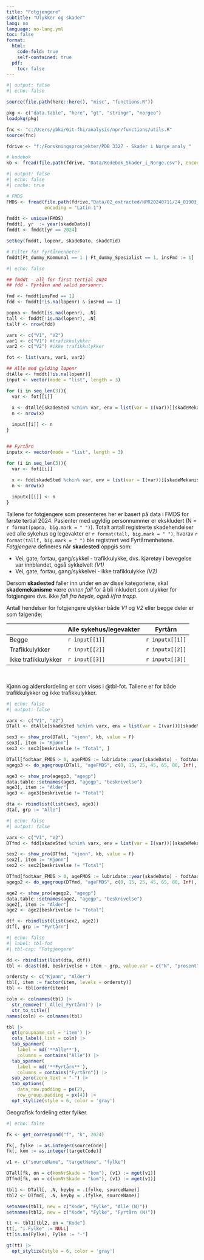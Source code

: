 ```yaml
---
title: "Fotgjengere"
subtitle: "Ulykker og skader"
lang: no
language: no-lang.yml
toc: false
format:
  html:
    code-fold: true
    self-contained: true
  pdf:
    toc: false
---
```



```r
#| output: false
#| echo: false

source(file.path(here::here(), "misc", "functions.R"))

pkg <- c("data.table", "here", "gt", "stringr", "norgeo")
loadpkg(pkg)

fnc <- "c:/Users/ybka/Git-fhi/analysis/npr/functions/utils.R"
source(fnc)

fdrive <- "f:/Forskningsprosjekter/PDB 3327 - Skader i Norge analy_"

# kodebok
kb <- fread(file.path(fdrive, "Data/Kodebok_Skader_i_Norge.csv"), encoding = "Latin-1")

```

```r
#| output: false
#| echo: false
#| cache: true

# FMDS
FMDS <- fread(file.path(fdrive,"Data/02_extracted/NPR20240711/24_01903_fmds_til_utlevering.csv"),
              encoding = "Latin-1")

fmddt <- unique(FMDS)
fmddt[, yr  := year(skadeDato)]
fmddt <- fmddt[yr == 2024]

setkey(fmddt, lopenr, skadeDato, skadeTid)

# Filter for fyrtårnenheter
fmddt[Ft_dummy_Kommunal == 1 | Ft_dummy_Spesialist == 1, insFmd := 1]
```

```r
#| echo: false

## fmddt - all for first tertial 2024
## fdd - Fyrtårn and valid personnr.

fmd <- fmddt[insFmd == 1]
fdd <- fmddt[!is.na(lopenr) & insFmd == 1]

popna <- fmddt[is.na(lopenr), .N]
tall <- fmddt[!is.na(lopenr), .N]
tallf <- nrow(fdd)

vars <- c("V1", "V2")
var1 <- c("V1") #trafikkulykker
var2 <- c("V2") #ikke trafikkulykker

fot <- list(vars, var1, var2)

## Alle med gylding løpenr
dtAlle <- fmddt[!is.na(lopenr)]
input <- vector(mode = "list", length = 3)

for (i in seq_len(3)){
  var <- fot[[i]]
  
  x <- dtAlle[skadeSted %chin% var, env = list(var = I(var))][skadeMekanisme == "F2"]
  n <- nrow(x)

  input[[i]] <- n
}


## Fyrtårn
inputx <- vector(mode = "list", length = 3)

for (i in seq_len(3)){
  var <- fot[[i]]
  
  x <- fdd[skadeSted %chin% var, env = list(var = I(var))][skadeMekanisme == "F2"]
  n <- nrow(x)

  inputx[[i]] <- n
}


```

Tallene for fotgjengere som presenteres her er basert på data i FMDS for første
tertial 2024. Pasienter med ugyldig personnummer er ekskludert
(N = `r format(popna, big.mark = " ")`). Totalt antall registrerte skadehendelser ved alle sykehus og legevakter er `r format(tall, big.mark = " ")`, hvorav `r format(tallf, big.mark = " ")` ble registrert ved Fyrtårnenhetene. *Fotgjengere* defineres når **skadested**
oppgis som:

- Vei, gate, fortau, gang/sykkel - trafikkulykke, dvs. kjøretøy i bevegelse var
  innblandet, også sykkelvelt *(V1)*
- Vei, gate, fortau, gang/sykkelvei - ikke trafikkulykke *(V2)*

Dersom **skadested** faller inn under en av disse kategoriene, skal
**skademekanisme** være *annen fall* for å bli inkludert som ulykker for
fotgjengere dvs. ikke *fall fra høyde, også i/fra trapp*.


Antall hendelser for fotgjengere ulykker både *V1* og *V2* eller begge deler er som følgende:

|                     | Alle sykehus/legevakter | Fyrtårn         |
|---------------------|-------------------------|-----------------|
| Begge                | `r input[[1]]`          | `r inputx[[1]]` |
| Trafikkulykker      | `r input[[2]]`          | `r inputx[[2]]` |
| Ikke trafikkulykker | `r input[[3]]`          | `r inputx[[3]]` |


<br>

Kjønn og aldersfordeling er som vises i @tbl-fot. Tallene er for både trafikkulykker og ikke trafikkulykker.

```r
#| echo: false
#| output: false

varx <- c("V1", "V2")
DTall <- dtAlle[skadeSted %chin% varx, env = list(var = I(var))][skadeMekanisme == "F2"]

sex3 <- show_pro(DTall, "kjonn", kb, value = F)
sex3[, item := "Kjønn"]
sex3 <- sex3[beskrivelse != "Total", ]

DTall[fodtAar_FMDS > 0, ageFMDS := lubridate::year(skadeDato) - fodtAar]
agegp3 <- do_agegroup(DTall, "ageFMDS", c(0, 15, 25, 45, 65, 80, Inf), "agegp")

age3 <- show_pro(agegp3, "agegp")
data.table::setnames(age3, "agegp", "beskrivelse")
age3[, item := "Alder"]
age3 <- age3[beskrivelse != "Total"]

dta <- rbindlist(list(sex3, age3))
dta[, grp := "Alle"]

```

```r
#| echo: false
#| output: false

varx <- c("V1", "V2")
DTfmd <- fdd[skadeSted %chin% varx, env = list(var = I(var))][skadeMekanisme == "F2"]

sex2 <- show_pro(DTfmd, "kjonn", kb, value = F)
sex2[, item := "Kjønn"]
sex2 <- sex2[beskrivelse != "Total"]

DTfmd[fodtAar_FMDS > 0, ageFMDS := lubridate::year(skadeDato) - fodtAar]
agegp2 <- do_agegroup(DTfmd, "ageFMDS", c(0, 15, 25, 45, 65, 80, Inf), "agegp")

age2 <- show_pro(agegp2, "agegp")
data.table::setnames(age2, "agegp", "beskrivelse")
age2[, item := "Alder"]
age2 <- age2[beskrivelse != "Total"]

dtf <- rbindlist(list(sex2, age2))
dtf[, grp := "Fyrtårn"]
```

```r
#| echo: false
#| label: tbl-fot
#| tbl-cap: "Fotgjengere"

dd <- rbindlist(list(dta, dtf))
tbl <- dcast(dd, beskrivelse + item ~ grp, value.var = c("N", "prosent"))

ordersty <- c("Kjønn", "Alder")
tbl[, item := factor(item, levels = ordersty)]
tbl <- tbl[order(item)]

coln <- colnames(tbl) |>
  str_remove('(_Alle|_Fyrtårn)') |>
  str_to_title()
names(coln) <- colnames(tbl)

tbl |>
  gt(groupname_col = 'item') |>
  cols_label(.list = coln) |>
  tab_spanner(
    label = md('**Alle**'),
    columns = contains("Alle")) |>
  tab_spanner(
    label = md('**Fyrtårn**'),
    columns = contains("Fyrtårn")) |>
  sub_zero(zero_text = "-") |>
  tab_options(
    data_row.padding = px(2),
    row_group.padding = px(4)) |>
  opt_stylize(style = 6, color = 'gray')

```

Geografisk fordeling etter fylker.

```r
#| echo: false

fk <- get_correspond("f", "k", 2024)

fk[, fylke := as.integer(sourceCode)]
fk[, kom := as.integer(targetCode)]

v1 <- c("sourceName", "targetName", "fylke")

DTall[fk, on = c(komNrSkade = "kom"), (v1) := mget(v1)]
DTfmd[fk, on = c(komNrSkade = "kom"), (v1) := mget(v1)]

tbl1 <- DTall[, .N, keyby = .(fylke, sourceName)]
tbl2 <- DTfmd[, .N, keyby = .(fylke, sourceName)]

setnames(tbl1, new = c("Kode", "Fylke", "Alle (N)"))
setnames(tbl2, new = c("Kode", "Fylke", "Fyrtårn (N)"))

tt <- tbl1[tbl2, on = "Kode"]
tt[, "i.Fylke" := NULL]
tt[is.na(Fylke), Fylke := "-"]

gt(tt) |>
  opt_stylize(style = 6, color = 'gray')

```
